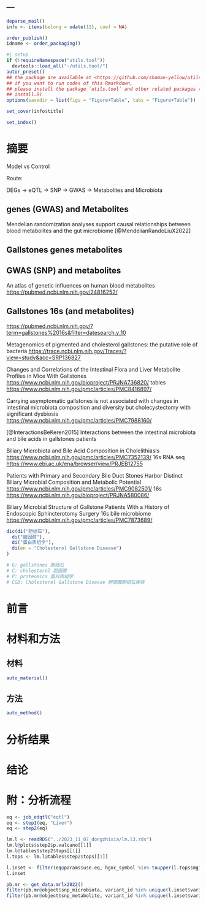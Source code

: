 ---
---

```r
deparse_mail()
info <- items(belong = odate(12), coef = NA)

order_publish()
idname <- order_packaging()
```

```r
#| setup
if (!requireNamespace("utils.tool"))
  devtools::load_all("~/utils.tool/")
autor_preset()
## the package are available at <https://github.com/shaman-yellow/utils.tool>
## if you want to run codes of this Rmarkdown,
## please install the package `utils.tool` and other related packages (run
## install.R)
options(savedir = list(figs = "Figure+Table", tabs = "Figure+Table"))
```

```r
set_cover(info$title)
```

```r
set_index()
```

# 摘要 {#abstract}

Model vs Control

Route:

DEGs -> eQTL -> SNP -> GWAS -> Metabolites and Microbiota

## genes (GWAS) and Metabolites

Mendelian randomization analyses support causal relationships between blood
metabolites and the gut microbiome
[@MendelianRandoLiuX2022]

## Gallstones genes metabolites

## GWAS (SNP) and metabolites

An atlas of genetic influences on human blood metabolites
<https://pubmed.ncbi.nlm.nih.gov/24816252/>

## Gallstones 16s (and metabolites)

<https://pubmed.ncbi.nlm.nih.gov/?term=gallstones%2016s&filter=datesearch.y_10>

Metagenomics of pigmented and cholesterol gallstones: the putative role of bacteria
<https://trace.ncbi.nlm.nih.gov/Traces/?view=study&acc=SRP136827>

Changes and Correlations of the Intestinal Flora and Liver Metabolite Profiles in Mice With Gallstones
<https://www.ncbi.nlm.nih.gov/bioproject/PRJNA736820/>
tables
<https://www.ncbi.nlm.nih.gov/pmc/articles/PMC8416897/>

Carrying asymptomatic gallstones is not associated with changes in intestinal
microbiota composition and diversity but cholecystectomy with significant
dysbiosis
<https://www.ncbi.nlm.nih.gov/pmc/articles/PMC7988160/>

[@InteractionsBeKeren2015]
Interactions between the intestinal microbiota and bile acids in gallstones patients

Biliary Microbiota and Bile Acid Composition in Cholelithiasis
<https://www.ncbi.nlm.nih.gov/pmc/articles/PMC7352139/>
16s RNA seq
<https://www.ebi.ac.uk/ena/browser/view/PRJEB12755>

Patients with Primary and Secondary Bile Duct Stones Harbor Distinct Biliary
Microbial Composition and Metabolic Potential
<https://www.ncbi.nlm.nih.gov/pmc/articles/PMC9082501/>
16s 
<https://www.ncbi.nlm.nih.gov/bioproject/PRJNA580086/>

Biliary Microbial Structure of Gallstone Patients With a History of Endoscopic Sphincterotomy Surgery
16s
bile microbiome
<https://www.ncbi.nlm.nih.gov/pmc/articles/PMC7873689/>

```r
dic(di("胆结石"),
  di("胆固醇"),
  di("蛋白质组学"),
  di(en = "Cholesterol Gallstone Disease")
)

# G: gallstones 胆结石
# C: cholesterol 胆固醇
# P: proteomics 蛋白质组学
# CGD: Cholesterol Gallstone Disease 胆固醇胆结石疾病
```

# 前言 {#introduction}

# 材料和方法 {#methods}

## 材料

```r
auto_material()
```

## 方法

```r
auto_method()
```

# 分析结果 {#results}

# 结论 {#dis}

# 附：分析流程 {#workflow}

```r
eq <- job_edqtl("eqtl")
eq <- step1(eq, "Liver")
eq <- step2(eq)
```

```r
lm.l <- readRDS("../2023_11_07_dongzhixia/lm.l3.rds")
lm.l@plots$step2$p.valcano[[1]]
lm.l@tables$step2$tops[[1]]
l.tops <- lm.l@tables$step2$tops[[1]]
```

```r
l.inset <- filter(eq@params$use.eq, hgnc_symbol %in% toupper(l.tops$mgi_symbol))
l.inset
```

```r
pb.mr <- get_data.mrlx2022()
filter(pb.mr@object$snp_microbiota, variant_id %in% unique(l.inset$variant_id))
filter(pb.mr@object$snp_metabolite, variant_id %in% unique(l.inset$variant_id))
```

